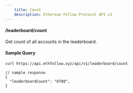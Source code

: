 ```yaml
---
    title: Count
    description: Ethereum Follow Protocol API v1
---
```


#### /leaderboard/count

Get count of all accounts in the leaderboard.

#### Sample Query

```sh
curl https://api.ethfollow.xyz/api/v1/leaderboard/count
```

```jsonc
// sample response
{
  "leaderboardCount": "8788",
}
```
